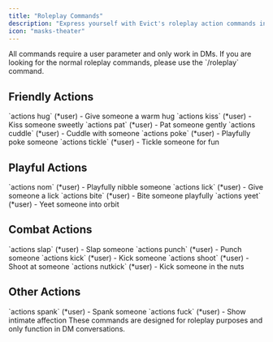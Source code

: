 ```yaml
---
title: "Roleplay Commands"
description: "Express yourself with Evict's roleplay action commands in DMs"
icon: "masks-theater"
---
```


<Tip>
  All commands require a user parameter and only work in DMs. If you are looking for the normal roleplay commands, please use the `/roleplay` command.
</Tip>

## Friendly Actions

<CardGroup cols={2}>
  <Card title="Hug" icon="heart">
    `actions hug` (*user) - Give someone a warm hug
  </Card>
  <Card title="Kiss" icon="kiss">
    `actions kiss` (*user) - Kiss someone sweetly
  </Card>
  <Card title="Pat" icon="hand">
    `actions pat` (*user) - Pat someone gently
  </Card>
  <Card title="Cuddle" icon="cloud">
    `actions cuddle` (*user) - Cuddle with someone
  </Card>
  <Card title="Poke" icon="hand-point-up">
    `actions poke` (*user) - Playfully poke someone
  </Card>
  <Card title="Tickle" icon="feather">
    `actions tickle` (*user) - Tickle someone for fun
  </Card>
</CardGroup>

## Playful Actions

<CardGroup cols={2}>
  <Card title="Nom" icon="cookie-bite">
    `actions nom` (*user) - Playfully nibble someone
  </Card>
  <Card title="Lick" icon="tongue">
    `actions lick` (*user) - Give someone a lick
  </Card>
  <Card title="Bite" icon="teeth">
    `actions bite` (*user) - Bite someone playfully
  </Card>
  <Card title="Yeet" icon="person-falling">
    `actions yeet` (*user) - Yeet someone into orbit
  </Card>
</CardGroup>

## Combat Actions

<CardGroup cols={2}>
  <Card title="Slap" icon="hand-back-fist">
    `actions slap` (*user) - Slap someone
  </Card>
  <Card title="Punch" icon="fist">
    `actions punch` (*user) - Punch someone
  </Card>
  <Card title="Kick" icon="foot">
    `actions kick` (*user) - Kick someone
  </Card>
  <Card title="Shoot" icon="gun">
    `actions shoot` (*user) - Shoot at someone
  </Card>
  <Card title="Nutkick" icon="boot">
    `actions nutkick` (*user) - Kick someone in the nuts
  </Card>
</CardGroup>

## Other Actions

<CardGroup cols={2}>
  <Card title="Spank" icon="hand-back-fist">
    `actions spank` (*user) - Spank someone
  </Card>
  <Card title="Fuck" icon="heart">
    `actions fuck` (*user) - Show intimate affection
  </Card>
</CardGroup>

<Note>
  These commands are designed for roleplay purposes and only function in DM conversations.
</Note> 